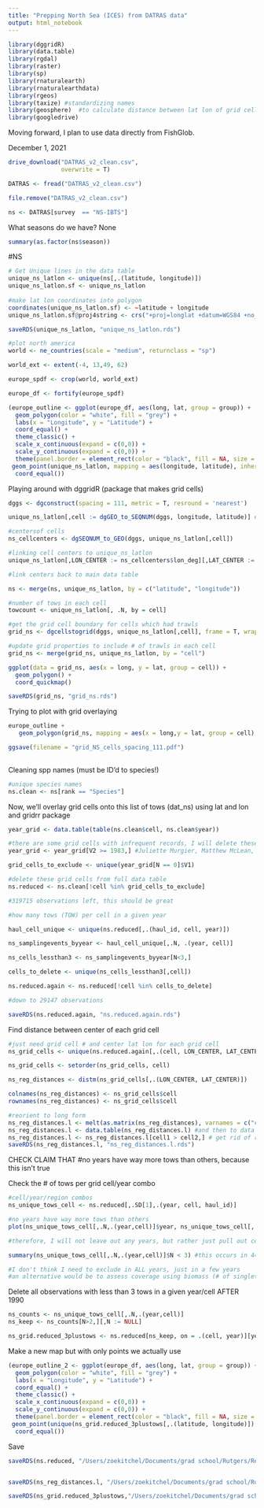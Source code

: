 ```yaml
---
title: "Prepping North Sea (ICES) from DATRAS data"
output: html_notebook
---
```



```r
library(dggridR)
library(data.table)
library(rgdal)
library(raster)
library(sp)
library(rnaturalearth)
library(rnaturalearthdata)
library(rgeos)
library(taxize) #standardizing names
library(geosphere)  #to calculate distance between lat lon of grid cells
library(googledrive)
```


Moving forward, I plan to use data directly from FishGlob.

December 1, 2021
```r
drive_download("DATRAS_v2_clean.csv",
               overwrite = T)

DATRAS <- fread("DATRAS_v2_clean.csv")

file.remove("DATRAS_v2_clean.csv")

ns <- DATRAS[survey  == "NS-IBTS"]

```

What seasons do we have? None

```r
summary(as.factor(ns$season))


```

#NS
```r

# Get Unique lines in the data table
unique_ns_latlon <- unique(ns[,.(latitude, longitude)])
unique_ns_latlon.sf <- unique_ns_latlon
  
#make lat lon coordinates into polygon
coordinates(unique_ns_latlon.sf) <- ~latitude + longitude
unique_ns_latlon.sf@proj4string <- crs("+proj=longlat +datum=WGS84 +no_defs +ellps=WGS84 +towgs84=0,0,0")

saveRDS(unique_ns_latlon, "unique_ns_latlon.rds")

#plot north america
world <- ne_countries(scale = "medium", returnclass = "sp")

world_ext <- extent(-4, 13,49, 62)

europe_spdf <- crop(world, world_ext)

europe_df <- fortify(europe_spdf)

(europe_outline <- ggplot(europe_df, aes(long, lat, group = group)) +
  geom_polygon(color = "white", fill = "grey") +
  labs(x = "Longitude", y = "Latitude") +
  coord_equal() +
  theme_classic() +
  scale_x_continuous(expand = c(0,0)) +
  scale_y_continuous(expand = c(0,0)) +
  theme(panel.border = element_rect(color = "black", fill = NA, size = 1)) +
 geom_point(unique_ns_latlon, mapping = aes(longitude, latitude), inherit.aes = FALSE, shape = 18, size = 0.001, color = "red") +
  coord_equal())

```

Playing around with dggridR (package that makes grid cells)
```r
dggs <- dgconstruct(spacing = 111, metric = T, resround = 'nearest')

unique_ns_latlon[,cell := dgGEO_to_SEQNUM(dggs, longitude, latitude)] #get corresponding grid cells for NEUS trawl

#centersof cells
ns_cellcenters <- dgSEQNUM_to_GEO(dggs, unique_ns_latlon[,cell])

#linking cell centers to unique_ns_latlon
unique_ns_latlon[,LON_CENTER := ns_cellcenters$lon_deg][,LAT_CENTER := ns_cellcenters$lat_deg]

#link centers back to main data table

ns <- merge(ns, unique_ns_latlon, by = c("latitude", "longitude"))

#number of tows in each cell
towcount <- unique_ns_latlon[, .N, by = cell]

#get the grid cell boundary for cells which had trawls
grid_ns <- dgcellstogrid(dggs, unique_ns_latlon[,cell], frame = T, wrapcells = F)

#update grid properties to include # of trawls in each cell
grid_ns <- merge(grid_ns, unique_ns_latlon, by = "cell")

ggplot(data = grid_ns, aes(x = long, y = lat, group = cell)) +
  geom_polygon() +
  coord_quickmap()

saveRDS(grid_ns, "grid_ns.rds")

```

Trying to plot with grid overlaying
```r

europe_outline + 
   geom_polygon(grid_ns, mapping = aes(x = long,y = lat, group = cell), inherit.aes = FALSE, color = "black", fill = NA, size = 0.1)

ggsave(filename = "grid_NS_cells_spacing_111.pdf")
  
```
Cleaning spp names (must be ID'd to species!)
```r
#unique species names
ns.clean <- ns[rank == "Species"]


```


Now, we'll overlay grid cells onto this list of tows (dat_ns) using lat and lon and gridrr package
```r

year_grid <- data.table(table(ns.clean$cell, ns.clean$year))

#there are some grid cells with infrequent records, I will delete these BUT IF I DELETE THESE THEY ALL DELETE, SO I WILL START TIME SERIES IN 1983 FIRST
year_grid <- year_grid[V2 >= 1983,] #Juliette Murgier, Matthew McLean, Anthony Maire, David Mouillot, Nicolas Loiseau, François Munoz, Cyrille Violle and Arnaud Auber

grid_cells_to_exclude <- unique(year_grid[N == 0]$V1)

#delete these grid cells from full data table
ns.reduced <- ns.clean[!cell %in% grid_cells_to_exclude]

#319715 observations left, this should be great

#how many tows (TOW) per cell in a given year

haul_cell_unique <- unique(ns.reduced[,.(haul_id, cell, year)])

ns_samplingevents_byyear <- haul_cell_unique[,.N, .(year, cell)]

ns_cells_lessthan3 <- ns_samplingevents_byyear[N<3,]

cells_to_delete <- unique(ns_cells_lessthan3[,cell])

ns.reduced.again <- ns.reduced[!cell %in% cells_to_delete]

#down to 29147 observations

saveRDS(ns.reduced.again, "ns.reduced.again.rds")

```

Find distance between center of each grid cell
```r
#just need grid cell # and center lat lon for each grid cell 
ns_grid_cells <- unique(ns.reduced.again[,.(cell, LON_CENTER, LAT_CENTER)])

ns_grid_cells <- setorder(ns_grid_cells, cell)

ns_reg_distances <- distm(ns_grid_cells[,.(LON_CENTER, LAT_CENTER)])

colnames(ns_reg_distances) <- ns_grid_cells$cell
rownames(ns_reg_distances) <- ns_grid_cells$cell

#reorient to long form 
ns_reg_distances.l <- melt(as.matrix(ns_reg_distances), varnames = c("cell1", "cell2"), value.name = "distance(m)") #matrix to data frame
ns_reg_distances.l <- data.table(ns_reg_distances.l) #and then to data table
ns_reg_distances.l <- ns_reg_distances.l[cell1 > cell2,] # get rid of repetitions and self-comparisons
saveRDS(ns_reg_distances.l, "ns_reg_distances.l.rds")
```

CHECK CLAIM THAT #no years have way more tows than others, because this isn't true

Check the # of tows per grid cell/year combo
```r
#cell/year/region combos
ns_unique_tows_cell <- ns.reduced[,.SD[1],.(year, cell, haul_id)]

#no years have way more tows than others
plot(ns_unique_tows_cell[,.N,.(year,cell)]$year, ns_unique_tows_cell[,.N,.(year,cell)]$N)

#therefore, I will not leave out any years, but rather just pull out cells in years they are undersampled (<N=3, which is )

summary(ns_unique_tows_cell[,.N,.(year,cell)]$N < 3) #this occurs in 447/2811 cell/year combos  (16%)

#I don't think I need to exclude in ALL years, just in a few years
#an alternative would be to assess coverage using biomass (# of singletons and doubletons)

```

Delete all observations with less than 3 tows in a given year/cell AFTER 1990
```r
ns_counts <- ns_unique_tows_cell[,.N,.(year,cell)]
ns_keep <- ns_counts[N>2,][,N := NULL]

ns_grid.reduced_3plustows <- ns.reduced[ns_keep, on = .(cell, year)][year >= 1983]


```

Make a new map but with only points we actually use
```r
(europe_outline_2 <- ggplot(europe_df, aes(long, lat, group = group)) +
  geom_polygon(color = "white", fill = "grey") +
  labs(x = "Longitude", y = "Latitude") +
  coord_equal() +
  theme_classic() +
  scale_x_continuous(expand = c(0,0)) +
  scale_y_continuous(expand = c(0,0)) +
  theme(panel.border = element_rect(color = "black", fill = NA, size = 1)) +
 geom_point(unique(ns_grid.reduced_3plustows[,.(latitude, longitude)]), mapping = aes(longitude, latitude), inherit.aes = FALSE, shape = 18, size = 0.001, color = "red") +
  coord_equal())
```


Save
```r
saveRDS(ns.reduced, "/Users/zoekitchel/Documents/grad school/Rutgers/Repositories/trawl_spatial_turnover/data/gridded/ICES-NS/ns.reduced.rds")


saveRDS(ns_reg_distances.l, "/Users/zoekitchel/Documents/grad school/Rutgers/Repositories/trawl_spatial_turnover/data/gridded/ICES-NS/ns_reg_distances.l.rds")

saveRDS(ns_grid.reduced_3plustows,"/Users/zoekitchel/Documents/grad school/Rutgers/Repositories/trawl_spatial_turnover/data/gridded/ICES-NS/ns_grid.reduced_3plustows.rds")


```
